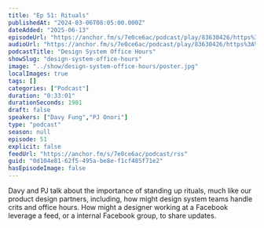 ```yaml
---
title: "Ep 51: Rituals"
publishedAt: "2024-03-06T08:05:00.000Z"
dateAdded: "2025-06-13"
episodeUrl: "https://anchor.fm/s/7e0ce6ac/podcast/play/83630426/https%3A%2F%2Fd3ctxlq1ktw2nl.cloudfront.net%2Fstaging%2F2024-2-6%2F371eff37-1338-d5a7-d7ed-63ba393dd6b0.mp3"
audioUrl: "https://anchor.fm/s/7e0ce6ac/podcast/play/83630426/https%3A%2F%2Fd3ctxlq1ktw2nl.cloudfront.net%2Fstaging%2F2024-2-6%2F371eff37-1338-d5a7-d7ed-63ba393dd6b0.mp3"
podcastTitle: "Design System Office Hours"
showSlug: "design-system-office-hours"
image: "../show/design-system-office-hours/poster.jpg"
localImages: true
tags: []
categories: ["Podcast"]
duration: "0:33:01"
durationSeconds: 1981
draft: false
speakers: ["Davy Fung","PJ Onori"]
type: "podcast"
season: null
episode: 51
explicit: false
feedUrl: "https://anchor.fm/s/7e0ce6ac/podcast/rss"
guid: "0d104e81-62f5-495a-be8e-f1cf485f71e2"
hasEpisodeImage: false
---
```

Davy and PJ talk about the importance of standing up rituals, much like our product design partners, including, how might design system teams handle crits and office hours. How might a designer working at a Facebook leverage a feed, or a internal Facebook group, to share updates.
